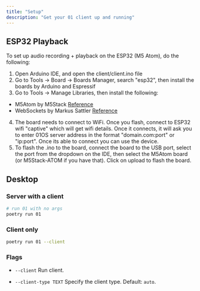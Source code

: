 ```yaml
---
title: "Setup"
description: "Get your 01 client up and running"
---
```


## ESP32 Playback

To set up audio recording + playback on the ESP32 (M5 Atom), do the following:

1. Open Arduino IDE, and open the client/client.ino file
2. Go to Tools -> Board -> Boards Manager, search "esp32", then install the boards by Arduino and Espressif
3. Go to Tools -> Manage Libraries, then install the following:

- M5Atom by M5Stack [Reference](https://www.arduino.cc/reference/en/libraries/m5atom/)
- WebSockets by Markus Sattler [Reference](https://www.arduino.cc/reference/en/libraries/websockets/)

4. The board needs to connect to WiFi. Once you flash, connect to ESP32 wifi "captive" which will get wifi details. Once it connects, it will ask you to enter 01OS server address in the format "domain.com:port" or "ip:port". Once its able to connect you can use the device.
5. To flash the .ino to the board, connect the board to the USB port, select the port from the dropdown on the IDE, then select the M5Atom board (or M5Stack-ATOM if you have that). Click on upload to flash the board.

## Desktop

### Server with a client

```bash
# run 01 with no args
poetry run 01
```

### Client only

```bash
poetry run 01 --client
```

### Flags

- `--client`
  Run client.

- `--client-type TEXT`
  Specify the client type.
  Default: `auto`.
